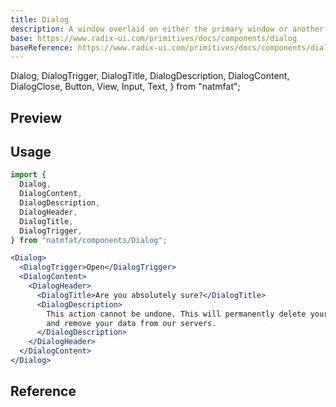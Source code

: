 ```yaml
---
title: Dialog
description: A window overlaid on either the primary window or another dialog window, rendering the content underneath inert.
base: https://www.radix-ui.com/primitives/docs/components/dialog
baseReference: https://www.radix-ui.com/primitives/docs/components/dialog#api-reference
---
```


  Dialog,
  DialogTrigger,
  DialogTitle,
  DialogDescription,
  DialogContent,
  DialogClose,
  Button,
  View,
  Input,
  Text,
} from "natmfat";

## Preview

<Preview>
  <Dialog>
    <DialogTrigger asChild>
      <Button>Edit Profile</Button>
    </DialogTrigger>
    <DialogContent>
      <DialogTitle>Edit Profile</DialogTitle>
      <DialogDescription>
        Make changes to your profile here. Click save when you're done.
      </DialogDescription>
      <View className="gap-2 py-4">
        <fieldset className="flex items-center gap-2">
          <label className="w-[90px] text-right" htmlFor="name">
            <Text>Name</Text>
          </label>
          <Input id="name" defaultValue="Nathan Pham" />
        </fieldset>
        <fieldset className="flex items-center gap-2">
          <label className="w-[90px] text-right" htmlFor="username">
            <Text>Username</Text>
          </label>
          <Input id="username" defaultValue="@natmfat" />
        </fieldset>
      </View>
      <DialogClose asChild className="self-end">
        <Button color="primary">Save changes</Button>
      </DialogClose>
    </DialogContent>
  </Dialog>
</Preview>

## Usage

```jsx
import {
  Dialog,
  DialogContent,
  DialogDescription,
  DialogHeader,
  DialogTitle,
  DialogTrigger,
} from "natmfat/components/Dialog";
```

```jsx
<Dialog>
  <DialogTrigger>Open</DialogTrigger>
  <DialogContent>
    <DialogHeader>
      <DialogTitle>Are you absolutely sure?</DialogTitle>
      <DialogDescription>
        This action cannot be undone. This will permanently delete your account
        and remove your data from our servers.
      </DialogDescription>
    </DialogHeader>
  </DialogContent>
</Dialog>
```

## Reference


<Reference>
  <ReferenceItem
    prop="background"
    type="Background"
    defaultValue='"root"'
    description="Optional background for surface. Defaults to root."
  />
  <ReferenceItem
    prop="maxWidth"
    type="512 | 872 | string"
    defaultValue="512"
    description="Maximum width of the dialog. Use 872 for bigger dialogs."
  />
  <ReferenceItem
    prop="fitContent"
    type="boolean"
    defaultValue="false"
    description="Dialog wrapper will shrink to hug the content's size."
  />
  <ReferenceItem
    prop="centered"
    type="boolean"
    defaultValue="false"
    description="Vertically center dialog (or not). You probably shouldn't if you suspect content will overflow"
  />
</Reference>
